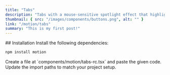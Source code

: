 ```yaml
---
title: "Tabs"
description: "Tabs with a mouse-sensitive spotlight effect that highlights the border of the div or section as you move your cursor"
thumbnail: { src: "/images/components/buttons.png", alt: "" }
link: "/motion/tabs"
summary: "This is my first post!"
---
```


<ComponentPreview name="tabs-rc-demo" />
## Installation

<Steps>
<Step>
Install the following dependencies:
</Step>

```bash
npm install motion
```

<Step>
Create a file at `components/motion/tabs-rc.tsx` and paste the given code.
</Step>

<CollapsibleSource name="tabs-rc" />
<Step>Update the import paths to match your project setup.</Step>

</Steps>
